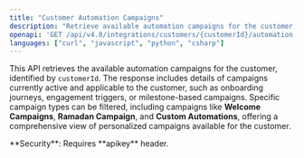 ```yaml
---
title: "Customer Automation Campaigns"
description: "Retrieve available automation campaigns for the customer, including onboarding journeys, engagement triggers, or milestone-based campaigns."
openapi: 'GET /api/v4.0/integrations/customers/{customerId}/automation'
languages: ["curl", "javascript", "python", "csharp"]
---
```


This API retrieves the available automation campaigns for the customer, identified by `customerId`. The response includes details of campaigns currently active and applicable to the customer, such as onboarding journeys, engagement triggers, or milestone-based campaigns. Specific campaign types can be filtered, including campaigns like **Welcome Campaigns**, **Ramadan Campaign**, and **Custom Automations**, offering a comprehensive view of personalized campaigns available for the customer.

<Info>
**Security**: Requires **apikey** header.
</Info>

